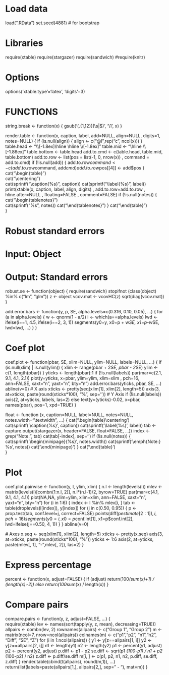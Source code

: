 
# Load data ###################################################
load(".RData")
set.seed(4881) # for bootstrap

# Libraries ###################################################
require(xtable)
require(stargazer)
require(sandwich)
#require(knitr)

# Options ###################################################
options('xtable.type'='latex', 'digits'=3)

# FUNCTIONS ###################################################
string.break <- function(x) {
  gsub('(.{1,12})(\\s|$)', '\\1\n', x)
}

render.table <- function(x, caption, label, add=NULL, align=NULL, digits=1, notes=NULL) {
  if (is.null(align)) {
    align <- c("@{}l",rep("c", ncol(x)))
  }
  table.head <- "\\\\[-1.8ex]\\hline \\hline \\\\[-1.8ex]\n"
  table.mid <- "\\hline \\\\[-1.86ex]\n"
  table.bottom <- table.head
  add.to.cmd <- c(table.head, table.mid, table.bottom)
  add.to.row <- list(pos = list(-1, 0, nrow(x))
                , command = add.to.cmd)
  if (!is.null(add)) {
    add.to.row$command  <- c(add.to.row$command, add$cmd)
    add.to.row$pos[[4]] <- add$pos
  }
  cat("\\begin{table}\n")         
  cat("\\centering\n")                  
  cat(sprintf("\\caption{%s}\n", caption))
  cat(sprintf("\\label{%s}\n", label))
  print(xtable(x, caption, label, align, digits)
      , add.to.row=add.to.row
      , hline.after=NULL
      , floating=FALSE
      , comment=FALSE)
  if (!is.null(notes)) {
    cat("\\begin{tablenotes}\n")                  
    cat(sprintf("%s\n", notes))
    cat("\\end{tablenotes}\n")
  }
  cat("\\end{table}\n")   
}               


# Robust standard errors
# Input: Object
# Output: Standard errors
robust.se <- function(object) {
  require(sandwich)
  stopifnot (class(object) %in% c("lm", "glm"))
  z <- object
  vcov.mat <- vcovHC(z)
  sqrt(diag(vcov.mat))
}


add.error.bars <- function(y, p, SE, alpha.levels=c(0.316, 0.10, 0.05), ...) {
    for (a in alpha.levels) {
      w <- qnorm(1 - a/2)
      i <- which(a==alpha.levels)
      lwd <- ifelse(i==1, 4.5, ifelse(i==2, 3, 1))
      segments(y0=y, x0=p + w*SE, x1=p-w*SE, lwd=lwd, ...)
    }
}

# Coef plot
coef.plot <- function(pbar, SE, xlim=NULL, ylim=NULL, labels=NULL, ...) {
  if (is.null(xlim) | is.null(ylim)) { 
    xlim <- range(pbar + 2*SE, pbar - 2*SE)
    ylim <- c(1, length(pbar))
  }
  yticks <- length(pbar):1
  if (!is.null(labels)) par(mar=c(2.1, 9.1, 4.1, 2.1))
  plot(y=yticks, x=pbar, ylim=ylim, xlim=xlim
    , pch=16, ann=FALSE, xaxt="n", yaxt="n", bty="n")
  add.error.bars(yticks, pbar, SE, ...)
  abline(v=0)
  # X axis 
  xticks <- pretty(seq(xlim[1], xlim[2], length=5))
  axis(3, at=xticks, paste(round(xticks*100), "%", sep=''))
  # Y Axis
  if (!is.null(labels)) axis(2, at=yticks, labels, las=2)
  else text(y=(yticks)-0.02, x=pbar, names(pbar), pos=1, xpd=TRUE)
}


float <- function (x, caption=NULL, label=NULL, notes=NULL, notes.width="\\textwidth", ...) {
  cat('\\begin{table}\n\\centering\n')  
  cat(sprintf('\\caption{%s}', caption))
  cat(sprintf('\\label{%s}', label))
  tab <- capture.output(stargazer(x, header=FALSE, float=FALSE, ...))
  index <- grep("Note:", tab)
  cat(tab[-index], sep='\n')
  if (!is.null(notes)) {
    cat(sprintf('\\begin{minipage}{%s}\n', notes.width))
    cat(sprintf('\\emph{Note:} %s\n', notes))
    cat('\\end{minipage}')
  }
  cat('\\end{table}\n')  
}


# Plot 
coef.plot.pairwise <- function(y, l, ylim, xlim) {
  n.l <- length(levels(l))
  mlev <- matrix(levels(l)[combn(1:n.l, 2)], n.l*(n.l-1)/2, byrow=TRUE)
  par(mar=c(4.1, 9.1, 4.1, 4.1))
  plot(NA,NA, ylim=ylim, xlim=xlim, ann=FALSE, xaxt="n", yaxt="n", bty="n")
  for (i in 1:6) {
    index <- l %in% mlev[i, ]
    tab <- table(droplevels(l[index]), y[index])
    for (j in c(0.50, 0.95)) { 
      p <- prop.test(tab, conf.level=j, correct=FALSE)
      points(diff(p$estimate[2:1]), i, pch=16)
      segments(y0=i, x0=p$conf.int[1], x1=p$conf.int[2], lwd=ifelse(j==0.50, 4, 1))
    }
  }
  abline(v=0)
  
  # Axes
  x.seq <- seq(xlim[1], xlim[2], length=5)
  xticks <- pretty(x.seq)
  axis(3, at=xticks, paste(round(xticks*100), "%"))
  yticks <- 1:6
  axis(2, at=yticks, paste(mlev[, 1], "-",mlev[, 2]), las=2)
}


# Express percentage
percent <- function(x, adjust=FALSE) {
  if (adjust) return(100*(sum(x)+1) / (length(x)+2))
  else return(100*sum(x) / length(x))
}

# Compare pairs
compare.pairs <- function(y, z, adjust=FALSE, ...) {  
  require(xtable)
  lev <- names(sort(tapply(y, z, mean), decreasing=TRUE))
  allpairs <- combn(lev, 2)
  rownames(allpairs) <- c("Group 1", "Group 2")
  m <- matrix(ncol=7, nrow=ncol(allpairs))
  colnames(m) <- c("p1","p2", "n1","n2", "Diff", "SE", "Z")
  for (i in 1:ncol(allpairs)) {
      y1 <- y[z==allpairs[1, i]]
      y2 <- y[z==allpairs[2, i]]
      n1 <- length(y1)
      n2 <- length(y2)
      p1 <- percent(y1, adjust)
      p2 <- percent(y2, adjust)
      p.diff <- p1 - p2
      se.diff <- sqrt(p1 *(100-p1) / n1 +  p2 *(100-p2) / n2)
      z.diff <- p.diff/se.diff
      m[i, ] <- c(p1, p2, n1, n2, p.diff, se.diff, z.diff)
  }
  render.table(cbind(t(allpairs), round(m,1)), ...)
  return(list(labels=paste(allpairs[1,], allpairs[2,], sep=" - "), mat=m))
}
